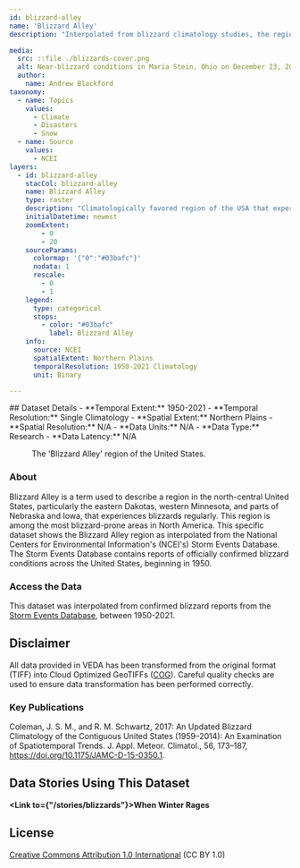 ```yaml
---
id: blizzard-alley
name: 'Blizzard Alley'
description: "Interpolated from blizzard climatology studies, the region known as Blizzard Alley in the Northern Plains covers a region that has experienced 10-20+ blizzards since 1950, with eastern North Dakota having seen 50-100+ over the same time period."

media:
  src: ::file ./blizzards-cover.png
  alt: Near-blizzard conditions in Maria Stein, Ohio on December 23, 2022.
  author: 
    name: Andrew Blackford
taxonomy:
  - name: Topics
    values:
      - Climate
      - Disasters
      - Snow
  - name: Source
    values:
      - NCEI
layers:
  - id: blizzard-alley
    stacCol: blizzard-alley
    name: Blizzard Alley
    type: raster
    description: "Climatologically favored region of the USA that experiences regular blizzards, known as Blizzard Alley."
    initialDatetime: newest
    zoomExtent:
        - 0
        - 20
    sourceParams:
      colormap: '{"0":"#03bafc"}'
      nodata: 1
      rescale:
        - 0
        - 1
    legend:
      type: categorical
      stops:
        - color: "#03bafc"
          label: Blizzard Alley
    info:
      source: NCEI
      spatialExtent: Northern Plains
      temporalResolution: 1950-2021 Climatology
      unit: Binary

---
```

<Block>
  <Prose>
  ## Dataset Details
  - **Temporal Extent:** 1950-2021
  - **Temporal Resolution:** Single Climatology
  - **Spatial Extent:** Northern Plains
  - **Spatial Resolution:** N/A
  - **Data Units:** N/A
  - **Data Type:** Research
  - **Data Latency:** N/A
  </Prose>
<Figure>
  <Map
    center={[-106,44]}
    zoom={4.8}
    datasetId='blizzard-alley'
    layerId='blizzard-alley'
    dateTime='1950-01-01'
  />
  <Caption
    attrAuthor='NASA'
    attrUrl='https://nasa.gov/'
  >
    The 'Blizzard Alley' region of the United States.
  </Caption>
</Figure>
</Block>

<Block>
  <Prose>

  ### About

  Blizzard Alley is a term used to describe a region in the north-central United States, particularly the eastern Dakotas, western Minnesota, and parts of Nebraska and Iowa, that experiences blizzards regularly. This region is among the most blizzard-prone areas in North America. This specific dataset shows the Blizzard Alley region as interpolated from the National Centers for Environmental Information's (NCEI's) Storm Events Database. The Storm Events Database contains reports of officially confirmed blizzard conditions across the United States, beginning in 1950.
  </Prose>
</Block>

<Block>
  <Prose>
  
  ### Access the Data

  This dataset was interpolated from confirmed blizzard reports from the [Storm Events Database](https://www.ncdc.noaa.gov/stormevents/), between 1950-2021. 

  </Prose>
</Block>

<Block>
  <Prose>
  
  ## Disclaimer

  All data provided in VEDA has been transformed from the original format (TIFF) into Cloud Optimized GeoTIFFs ([COG](https://www.cogeo.org)). Careful quality checks are used to ensure data transformation has been performed correctly.  
  
  </Prose>
</Block>

<Block>
  <Prose>

  ### Key Publications
  
  Coleman, J. S. M., and R. M. Schwartz, 2017: An Updated Blizzard Climatology of the Contiguous United States (1959–2014): An Examination of Spatiotemporal Trends. J. Appl. Meteor. Climatol., 56, 173–187, https://doi.org/10.1175/JAMC-D-15-0350.1.

  </Prose>
</Block>

<Block>
  <Prose>
  
  ## Data Stories Using This Dataset
  
  **<Link to={"/stories/blizzards"}>When Winter Rages</Link>**

  </Prose>
</Block>

<Block>
  <Prose>
  
  ## License
  
  [Creative Commons Attribution 1.0 International](https://creativecommons.org/publicdomain/zero/1.0/legalcode) (CC BY 1.0)

  </Prose>
</Block>